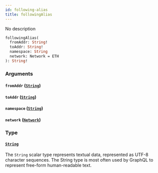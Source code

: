 ```yaml
---
id: following-alias
title: followingAlias
---
```


No description

```graphql
followingAlias(
  fromAddr: String!
  toAddr: String!
  namespace: String
  network: Network = ETH
): String!
```

### Arguments

#### `fromAddr` ([`String`](/V1/cyberconnect-api/reference/scalars/string))

#### `toAddr` ([`String`](/V1/cyberconnect-api/reference/scalars/string))

#### `namespace` ([`String`](/V1/cyberconnect-api/reference/scalars/string))

#### `network` ([`Network`](/V1/cyberconnect-api/reference/enums/network))

### Type

#### [`String`](/V1/cyberconnect-api/reference/scalars/string)

The `String` scalar type represents textual data, represented as UTF-8 character sequences. The String type is most often used by GraphQL to represent free-form human-readable text.
